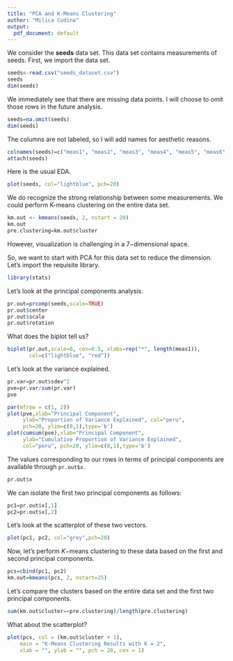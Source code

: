 ```yaml
---
title: "PCA and K-Means Clustering"
author: "Milica Cudina"
output:
  pdf_document: default
---
```


We consider the **seeds** data set. This data set contains measurements of seeds. First, we import the data set. 

```r
seeds<-read.csv("seeds_dataset.csv")
seeds
dim(seeds)
```

We immediately see that there are missing data points. I will choose to omit those rows in the future analysis. 

```r
seeds=na.omit(seeds)
dim(seeds)
```

The columns are not labeled, so I will add names for aesthetic reasons. 

```r
colnames(seeds)=c("meas1", "meas2", "meas3", "meas4", "meas5", "meas6", "meas7")
attach(seeds)
```

Here is the usual EDA. 

```r
plot(seeds, col="lightblue", pch=20)
```

We do recognize the strong relationship between some measurements. We could perform K-means clustering on the entire data set. 

```r
km.out <- kmeans(seeds, 2, nstart = 20)
km.out
pre.clustering=km.out$cluster
```

However, visualization is challenging in a $7-$dimensional space. 

So, we want to start with PCA for this data set to reduce the dimension. Let's import the requisite library. 

```r
library(stats)
```

Let's look at the principal components analysis. 

```r
pr.out=prcomp(seeds,scale=TRUE)
pr.out$center
pr.out$scale
pr.out$rotation
```
What does the biplot tell us?

```r
biplot(pr.out,scale=0, cex=0.5, xlabs=rep("*", length(meas1)),
       col=c("lightblue", "red"))
```

Let's look at the variance explained. 

```r
pr.var=pr.out$sdev^2
pve=pr.var/sum(pr.var)
pve

par(mfrow = c(1, 2))
plot(pve,xlab="Principal Component", 
     ylab="Proportion of Variance Explained", col="peru", 
     pch=20, ylim=c(0,1),type='b')
plot(cumsum(pve),xlab="Principal Component", 
     ylab="Cumulative Proportion of Variance Explained", 
     col="peru", pch=20, ylim=c(0,1),type='b')
```

The values corresponding to our rows in terms of principal components are available through `pr.out$x`. 

```r
pr.out$x
```

We can isolate the first two principal components as follows:

```r
pc1=pr.out$x[,1]
pc2=pr.out$x[,2]
```

Let's look at the scatterplot of these two vectors. 

```r
plot(pc1, pc2, col="grey",pch=20)
```

Now, let's perform $K-$means clustering to these data based on the first and second principal components. 

```r
pcs=cbind(pc1, pc2)
km.out=kmeans(pcs, 2, nstart=25)
```

Let's compare the clusters based on the entire data set and the first two principal components. 

```r
sum(km.out$cluster==pre.clustering)/length(pre.clustering)
```

What about the scatterplot?

```r
plot(pcs, col = (km.out$cluster + 1),
    main = "K-Means Clustering Results with K = 2",
    xlab = "", ylab = "", pch = 20, cex = 1)
```

